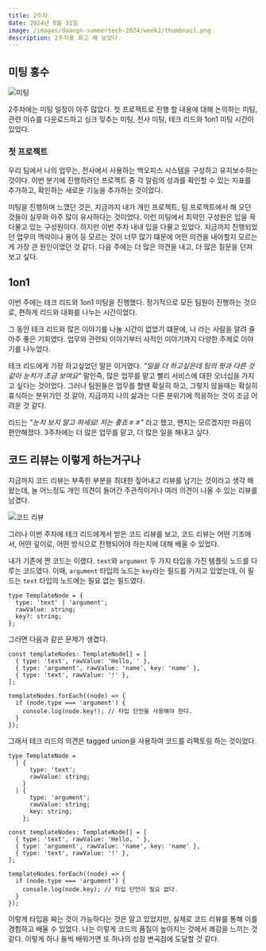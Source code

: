 ```yaml
---
title: 2주차
date: 2024년 8월 31일
image: /images/daangn-summertech-2024/week2/thumbnail.png
description: 2주차를 회고 해 보았다.
---
```


## 미팅 홍수

![미팅](/images/daangn-summertech-2024/week2/calendar.png)

2주차에는 미팅 일정이 아주 많았다. 첫 프로젝트로 진행 할 내용에 대해 논의하는 미팅, 관련 이슈를 다운로드하고 싱크 맞추는 미팅, 전사 미팅, 테크 리드와 1on1 미팅 시간이 있었다.

### 첫 프로젝트

우리 팀에서 나의 업무는, 전사에서 사용하는 백오피스 시스템을 구성하고 유지보수하는 것이다. 이번 분기에 진행하려던 프로젝트 중 각 알림의 성과를 확인할 수 있는 지표를 추가하고, 확인하는 새로운 기능을 추가하는 것이었다.

미팅을 진행하며 느꼈던 것은, 지금까지 내가 개인 프로젝트, 팀 프로젝트에서 해 오던 것들이 실무와 아주 많이 유사하다는 것이었다.
이런 미팅에서 최악인 구성원은 입을 꾹 다물고 있는 구성원이다. 하지만 이번 주차 내내 입을 다물고 있었다.
지금까지 진행되었던 업무의 맥락이나 용어 등 모르는 것이 너무 많기 떄문에 어떤 의견을 내야할지 모르는게 가장 큰 원인이었던 것 같다.
다음 주에는 더 많은 의견을 내고, 더 많은 질문을 던져보고 싶다.

## 1on1

이번 주에는 테크 리드와 1on1 미팅을 진행했다. 정기적으로 모든 팀원이 진행하는 것으로, 편하게 리드와 대화를 나누는 시간이었다.

그 동안 테크 리드와 많은 이야기를 나눌 시간이 없었기 떄문에, 나 라는 사람을 알려 줄 아주 좋은 기회였다.
업무와 관련되 이야기부터 사적인 이야기까지 다양한 주제로 이야기를 나누었다.

테크 리드에게 가장 하고싶었던 말은 이거였다. _"일을 더 하고싶은데 팀의 핏과 다른 것 같아 눈치가 조금 보여요"_ 말인즉, 많은 업무를 맡고 빨리 서비스에 대한 오너십을 가지고 싶다는 것이었다.
그러나 팀원들은 업무를 할땐 확실히 하고, 그렇지 않을때는 확실히 휴식하는 분위기인 것 같아, 지금까지 나의 삶과는 다른 분위기에 적응하는 것이 조금 어려운 것 같다.

리드는 _"눈치 보지 말고 하세요! 저는 좋죠ㅎㅎ"_ 라고 했고, 왠지는 모르겠지만 마음이 편안해졌다.
3주차에는 더 많은 업무를 맡고, 더 많은 일을 해내고 싶다.

## 코드 리뷰는 이렇게 하는거구나

지금까지 코드 리뷰는 부족한 부분을 최대한 짚어내고 리뷰를 남기는 것이라고 생각 해왔는데, 늘 어느정도 개인 의견이 들어간 주관적이거나 여러 의견이 나올 수 있는 리뷰를 남겼다.

![코드 리뷰](/images/daangn-summertech-2024/week2/code-review.png)

그러나 이번 주차에 테크 리드에게서 받은 코드 리뷰를 보고, 코드 리뷰는 어떤 기조에서, 어떤 깊이로, 어떤 방식으로 진행되어야 하는지에 대해 배울 수 있었다.

내가 기존에 짠 코드는 이랬다. `text`와 `argument` 두 가지 타입을 가진 템플릿 노드를 다루는 코드였다.
이때, `argument` 타입의 노드는 `key`라는 필드를 가지고 있었는데, 이 필드는 `text` 타입의 노드에는 필요 없는 필드였다.

```tsx
type TemplateNode = {
  type: 'text' | 'argument';
  rawValue: string;
  key?: string;
};
```

그러면 다음과 같은 문제가 생겼다.

```tsx
const templateNodes: TemplateNode[] = [
  { type: 'text', rawValue: 'Hello, ' },
  { type: 'argument', rawValue: 'name', key: 'name' },
  { type: 'text', rawValue: '!' },
];

templateNodes.forEach((node) => {
  if (node.type === 'argument') {
    console.log(node.key!); // 타입 단언을 사용해야 한다.
  }
});
```

그래서 테크 리드의 의견은 tagged union을 사용하여 코드를 리팩토링 하는 것이었다.

```tsx
type TemplateNode =
  | {
      type: 'text';
      rawValue: string;
    }
  | {
      type: 'argument';
      rawValue: string;
      key: string;
    };

const templateNodes: TemplateNode[] = [
  { type: 'text', rawValue: 'Hello, ' },
  { type: 'argument', rawValue: 'name', key: 'name' },
  { type: 'text', rawValue: '!' },
];

templateNodes.forEach((node) => {
  if (node.type === 'argument') {
    console.log(node.key); // 타입 단언이 필요 없다.
  }
});
```

이렇게 타입을 짜는 것이 가능하다는 것은 알고 있었지만, 실제로 코드 리뷰를 통해 이를 경험하고 배울 수 있었다.
나는 이렇게 코드의 품질이 높아지는 것에서 쾌감을 느끼는 것 같다.
이렇게 하나 둘씩 배워가면 또 하나의 성장 변곡점에 도달할 것 같다.
